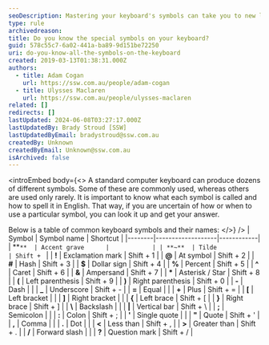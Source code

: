 ```yaml
---
seoDescription: Mastering your keyboard's symbols can take you to new levels of typing efficiency and creativity.
type: rule
archivedreason:
title: Do you know the special symbols on your keyboard?
guid: 578c55c7-6a02-441a-ba89-9d151be72250
uri: do-you-know-all-the-symbols-on-the-keyboard
created: 2019-03-13T01:38:31.000Z
authors:
  - title: Adam Cogan
    url: https://ssw.com.au/people/adam-cogan
  - title: Ulysses Maclaren
    url: https://ssw.com.au/people/ulysses-maclaren
related: []
redirects: []
lastUpdated: 2024-06-08T03:27:17.000Z
lastUpdatedBy: Brady Stroud [SSW]
lastUpdatedByEmail: bradystroud@ssw.com.au
createdBy: Unknown
createdByEmail: Unknown@ssw.com.au
isArchived: false
---
```


<introEmbed
  body={<>
A standard computer keyboard can produce dozens of different symbols. Some of these are commonly used, whereas others are used only rarely. It is important to know what each symbol is called and how to spell it in English. That way, if you are uncertain of how or when to use a particular symbol, you can look it up and get your answer.

Below is a table of common keyboard symbols and their names:
  </>}
/>
| Symbol | Symbol name       | Shortcut   |
|--------|-------------------|------------|
| **`**  | Accent grave      |            |
| **~**  | Tilde             | Shift + `  |
| **!**  | Exclamation mark  | Shift + 1  |
| **@**  | At symbol         | Shift + 2  |
| **#**  | Hash              | Shift + 3  |
| **$**  | Dollar sign       | Shift + 4  |
| **%**  | Percent           | Shift + 5  |
| **^**  | Caret             | Shift + 6  |
| **&**  | Ampersand         | Shift + 7  |
| **\*** | Asterisk / Star   | Shift + 8  |
| **(**  | Left parenthesis  | Shift + 9  |
| **)**  | Right parenthesis | Shift + 0  |
| **-**  | Dash              |            |
| **_**  | Underscore        | Shift + -  |
| **=**  | Equal             |            |
| **+**  | Plus              | Shift + =  |
| **[**  | Left bracket      |            |
| **]**  | Right bracket     |            |
| **{**  | Left brace        | Shift + [  |
| **}**  | Right brace       | Shift + ]  |
| **\\** | Backslash         |            |
| **\|** | Vertical bar      | Shift + \\ |
| **;**  | Semicolon         |            |
| **:**  | Colon             | Shift + ;  |
| **'**  | Single quote      |            |
| **"**  | Quote             | Shift + '  |
| **,**  | Comma             |            |
| **.**  | Dot               |            |
| **<**  | Less than         | Shift + ,  |
| **>**  | Greater than      | Shift + .  |
| **/**  | Forward slash     |            |
| **?**  | Question mark     | Shift + /  |
